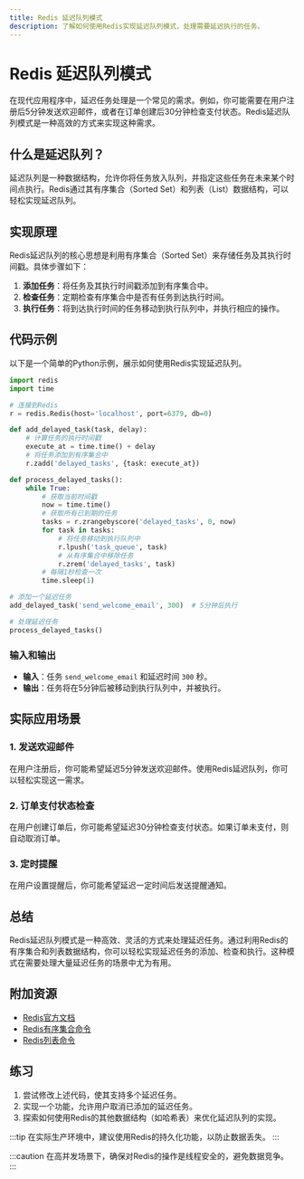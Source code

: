 ```yaml
---
title: Redis 延迟队列模式
description: 了解如何使用Redis实现延迟队列模式，处理需要延迟执行的任务。
---
```


# Redis 延迟队列模式

在现代应用程序中，延迟任务处理是一个常见的需求。例如，你可能需要在用户注册后5分钟发送欢迎邮件，或者在订单创建后30分钟检查支付状态。Redis延迟队列模式是一种高效的方式来实现这种需求。

## 什么是延迟队列？

延迟队列是一种数据结构，允许你将任务放入队列，并指定这些任务在未来某个时间点执行。Redis通过其有序集合（Sorted Set）和列表（List）数据结构，可以轻松实现延迟队列。

## 实现原理

Redis延迟队列的核心思想是利用有序集合（Sorted Set）来存储任务及其执行时间戳。具体步骤如下：

1. **添加任务**：将任务及其执行时间戳添加到有序集合中。
2. **检查任务**：定期检查有序集合中是否有任务到达执行时间。
3. **执行任务**：将到达执行时间的任务移动到执行队列中，并执行相应的操作。

## 代码示例

以下是一个简单的Python示例，展示如何使用Redis实现延迟队列。

```python
import redis
import time

# 连接到Redis
r = redis.Redis(host='localhost', port=6379, db=0)

def add_delayed_task(task, delay):
    # 计算任务的执行时间戳
    execute_at = time.time() + delay
    # 将任务添加到有序集合中
    r.zadd('delayed_tasks', {task: execute_at})

def process_delayed_tasks():
    while True:
        # 获取当前时间戳
        now = time.time()
        # 获取所有已到期的任务
        tasks = r.zrangebyscore('delayed_tasks', 0, now)
        for task in tasks:
            # 将任务移动到执行队列中
            r.lpush('task_queue', task)
            # 从有序集合中移除任务
            r.zrem('delayed_tasks', task)
        # 每隔1秒检查一次
        time.sleep(1)

# 添加一个延迟任务
add_delayed_task('send_welcome_email', 300)  # 5分钟后执行

# 处理延迟任务
process_delayed_tasks()
```

### 输入和输出

- **输入**：任务 `send_welcome_email` 和延迟时间 `300` 秒。
- **输出**：任务将在5分钟后被移动到执行队列中，并被执行。

## 实际应用场景

### 1. 发送欢迎邮件

在用户注册后，你可能希望延迟5分钟发送欢迎邮件。使用Redis延迟队列，你可以轻松实现这一需求。

### 2. 订单支付状态检查

在用户创建订单后，你可能希望延迟30分钟检查支付状态。如果订单未支付，则自动取消订单。

### 3. 定时提醒

在用户设置提醒后，你可能希望延迟一定时间后发送提醒通知。

## 总结

Redis延迟队列模式是一种高效、灵活的方式来处理延迟任务。通过利用Redis的有序集合和列表数据结构，你可以轻松实现延迟任务的添加、检查和执行。这种模式在需要处理大量延迟任务的场景中尤为有用。

## 附加资源

- [Redis官方文档](https://redis.io/documentation)
- [Redis有序集合命令](https://redis.io/commands#sorted_set)
- [Redis列表命令](https://redis.io/commands#list)

## 练习

1. 尝试修改上述代码，使其支持多个延迟任务。
2. 实现一个功能，允许用户取消已添加的延迟任务。
3. 探索如何使用Redis的其他数据结构（如哈希表）来优化延迟队列的实现。

:::tip
在实际生产环境中，建议使用Redis的持久化功能，以防止数据丢失。
:::

:::caution
在高并发场景下，确保对Redis的操作是线程安全的，避免数据竞争。
:::